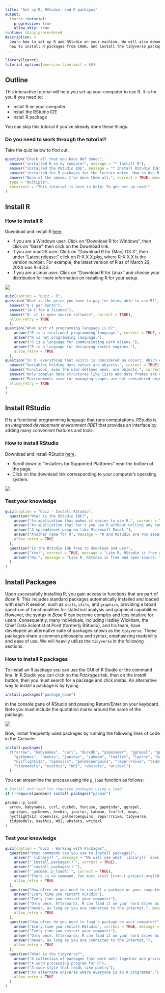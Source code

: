 ```yaml
---
title: "Set up R, RStudio, and R packages"
output:
  learnr::tutorial:
    progressive: true
    allow_skip: true
runtime: shiny_prerendered
description: >
  Learn how to set up R and RStudio on your machine. We will also demonstrate
  how to install R packages from CRAN, and install the tidyverse package.
---
```


```r
library(learnr)
tutorial_options(exercise.timelimit = 60)
```



## Outline

This interactive tutorial will help you set up your computer to use R. It is for you if you need to:

* Install R on your computer
* Install the RStudio IDE
* Install R package

You can skip this tutorial if you've already done these things.

### Do you need to work through the tutorial? 

Take the quiz below to find out.

```r
question("Check all that you have NOT done:",
  answer("installed R on my computer", message = "* Install R"),
  answer("installed the RStudio IDE", message = "* Install RStudio IDE"),
  answer("installed the R packages for the lecture notes _How to Use R for Data Science_", message = "* Install Packages"),
  answer("None of the above. I've done them all.", correct = TRUE, message = "You can skip this tutorial!"),
  type = "multiple",
  incorrect = "This tutorial is here to help! To get set up read:"
)
```

## Install R

### How to install R

Download and install R [here](https://cloud.r-project.org/). 

-   If you are a Windows user: Click on "Download R for Windows", then click on "base", then click on the Download link.
-   If you are macOS user: Click on "Download R for (Mac) OS X", then under "Latest release:" click on R-X.X.X.pkg, where R-X.X.X is the version number. For example, the latest version of R as of March 29, 2024 was R-4.3.3.
-   If you are a Linux user: Click on "Download R for Linux" and choose your distribution for more information on installing R for your setup.

![](https://vimeo.com/203516510)

```r
quiz(caption = "Quiz - R",
question("What is the price you have to pay for being able to use R?",
  answer("8 € per month"),
  answer("14 € for a licence"),
  answer("0, it is open source software", correct = TRUE),
  allow_retry = TRUE
  ),
question("What sort of programming language is R?",
    answer("R is a functional programming language.", correct = TRUE, message = "R is a *functional programming language*. If you want R to do something, you need to use a function."),
    answer("R is not programming language."),
    answer("R is a language for communicating with aliens."),
    answer("R is a language for designing rocket engines."),
    allow_retry = TRUE
  ),
question("In R, everything that exists is considered an object. Which of the following statements are true regarding this concept?",
  answer("Variables holding data values are objects.", correct = TRUE),
  answer("Functions, even the user-defined ones, are objects.", correct = TRUE),
  answer("Only complex data structures like lists and data frames are objects.", correct = FALSE),
  answer("Environments used for managing scopes are not considered objects.", correct = FALSE),
  allow_retry = TRUE
)
)
```


## Install RStudio

R is a functional programming language that runs computations. RStudio is an *integrated development environment (IDE)* that provides an interface by adding many convenient features and tools. 

### How to install RStudio

Download and install RStudio [here](https://www.rstudio.com/products/rstudio/download/).

-   Scroll down to "Installers for Supported Platforms" near the bottom of the page.
-   Click on the download link corresponding to your computer's operating system.

![](https://vimeo.com/203516968)


### Test your knowledge

```r
quiz(caption = "Quiz - Install RStudio",
  question("What is the RStudio IDE?",
    answer("An application that makes it easier to use R.", correct = TRUE, message = "RStudio organizes your workspace and makes it easier to write, use, debug, and save R code. I highly recommend it and will rely on the RStudio IDE in several tutorials."),
    answer("An application that let's you use R without writing any code", message = "And thank goodness! Code provides a reproducible record of your work, which is essential for data science."),
    answer("A spreadsheet program like Microsoft Excel."),
    answer("Another name for R", message = "R and RStudio are two separate things. R is a language, like English. Think of RStudio as a program that helps you use the language, kind of like how a word processing program helps you write in English."),
    allow_retry = TRUE
  ),
  question("Is the RStudio IDE free to download and use?",
    answer("Yes!", correct = TRUE, message = "Like R, RStudio is free and open-source. There do exist professional versions of RStudio with enhanced features, but we will not rely on those features in these tutorials."),
    answer("No.", message = "Like R, RStudio is free and open-source. There do exist professional versions of RStudio with enhanced features, but we will not rely on those features in these tutorials.")
  )
)
```

## Install Packages

Upon successfully installing R, you gain access to functions that are part of _Base R_. This includes standard packages automatically installed and loaded with each R session, such as `stats`, `utils`, and `graphics`, providing a broad spectrum of functionalities for statistical analysis and graphical capabilities. However, the syntax in _Base R_ can become complex and less intuitive for users. Consequently, many individuals, including Hadley Wickham, the Chief Data Scientist at _Posit_ (formerly RStudio), and his team, have developed an alternative suite of packages known as the `tidyverse`. These packages share a common philosophy and syntax, emphasizing readability and ease of use. We will heavily utilize the `tidyverse` in the following sections.

### How to install R packages

To install an R package you can use the GUI of R Studio or the command line. In R Studio you can click on the *Packages* tab, then on the *Install* button, then you must search for a package and click *Install*. An alternative way to install a package is by typing

```r
install.packages("package_name")
```

in the console pane of RStudio and pressing Return/Enter on your keyboard. Note you must include the quotation marks around the name of the package.

![](https://vimeo.com/203516241)

Now, install frequently used packages by running the following lines of code in the Console:

```r
install.packages(
  c("arrow", "babynames", "curl", "duckdb", "gapminder", "ggrepel", "ggridges",
    "ggthemes", "hexbin", "janitor", "Lahman", "leaflet", "learnr", "maps",
    "nycflights13", "openxlsx", "palmerpenguins", "repurrrsive", "tidyverse",
    "tidymodels", "usethis", "WDI", "wbstats", "writexl")
  )
```

You can streamline the process using the `p_load` function as follows:

```r
# Install and load the required packages using p_load
if (!require(pacman)) install.packages("pacman")

pacman::p_load(
  arrow, babynames, curl, duckdb, funcuse, gapminder, ggrepel,
  ggridges, ggthemes, hexbin, janitor, Lahman, leaflet, maps,
  nycflights13, openxlsx, palmerpenguins, repurrrsive, tidyverse,
  tidymodels, usethis, WDI, wbstats, writexl
)
```

### Test your knowledge

```r
quiz(caption = "Quiz - Working with Packages",
  question("What commands can you use to install packages?",
    answer("`library()`", message = "We will see what `library()` does later."),
    answer("`install.packages()`", correct = TRUE),
    answer("`install_packages()`"),
    answer("`pacman::p_load()`", correct = TRUE),    
    answer("There is no command. You must visit [cran.r-project.org](http://cran.r-project.org) and download packages manually.", message = "R makes it easy to download packages. You connect to the internet and then run one of the commands above."),
    allow_retry = TRUE
  ),
  question("How often do you need to install a package on your computer?",
    answer("Every time you restart RStudio"),
    answer("Every time you restart your computer"),
    answer("Only once. Afterwards, R can find it on your hard drive as needed.", correct = TRUE),
    answer("Never, as long as you are connected to the internet.", message = "This could be true if you are using R over a cloud service. However, if you are using R locally on your own computer, you will need to install each package that you use on your computer."),
    allow_retry = TRUE
  ),
  question("How often do you need to load a package on your computer?",
    answer("Every time you restart RStudio", correct = TRUE, message = "You need to load a package into your session every time you start a new R session if you want to use the functions or data provided by that package."),
    answer("Every time you restart your computer"),
    answer("Only once. Afterwards, R can find it on your hard drive as needed."),
    answer("Never, as long as you are connected to the internet."),
    allow_retry = TRUE
  ),
  question("What is the tidyverse?",
    answer("A collection of packages that work well together and provide tools for common data science tasks.", correct = TRUE, message = 'You can install all of the tidyverse packages at once with `install.packages("tidyverse")`.'),
    answer("A word processing program for R"),
    answer("A code style that reads like poetry"),
    answer("An alternate universe where everyone is an R programmer."),
    allow_retry = TRUE
  )
)
```
